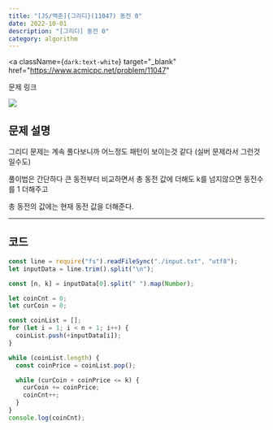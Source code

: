---
title: "[JS/백준]{그리디}(11047) 동전 0"
date: 2022-10-01
description: "[그리디] 동전 0"
category: algorithm
---

<a
  className={`dark:text-white`}
  target="_blank"
  href="https://www.acmicpc.net/problem/11047"
>
  문제 링크
</a>

<div>
  <img
    src="https://user-images.githubusercontent.com/75124028/193413605-278819c5-279b-41e2-974b-28b59699f1f8.PNG"
    className={`max-w-full h-auto`}
  />
</div>
<h2 className={`dark:text-white`}>문제 설명</h2>

그리디 문제는 계속 풀다보니까 어느정도 패턴이 보이는것 같다 (실버 문제라서 그런것일수도)

풀이법은 간단하다 큰 동전부터 비교하면서 총 동전 값에 더해도 k를 넘지않으면 동전수를 1 더해주고

총 동전의 값에는 현재 동전 값을 더해준다.

---

<h2 className={`dark:text-white`}>코드</h2>

```js showLineNumbers
const line = require("fs").readFileSync("./input.txt", "utf8");
let inputData = line.trim().split("\n");

const [n, k] = inputData[0].split(" ").map(Number);

let coinCnt = 0;
let curCoin = 0;

const coinList = [];
for (let i = 1; i < n + 1; i++) {
  coinList.push(+inputData[i]);
}

while (coinList.length) {
  const coinPrice = coinList.pop();

  while (curCoin + coinPrice <= k) {
    curCoin += coinPrice;
    coinCnt++;
  }
}
console.log(coinCnt);
```

